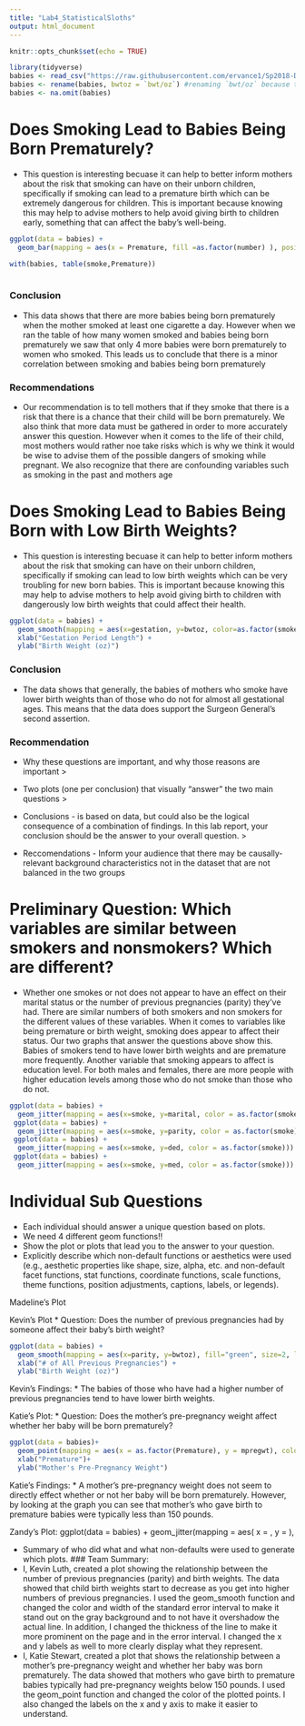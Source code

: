 ```yaml
---
title: "Lab4_StatisticalSloths"
output: html_document
---
```


```r
knitr::opts_chunk$set(echo = TRUE)
```

```r
library(tidyverse)
babies <- read_csv("https://raw.githubusercontent.com/ervance1/Sp2018-Data-Science-repo/master/babies2a.dat")
babies <- rename(babies, bwtoz = `bwt/oz`) #renaming `bwt/oz` because the "/" sign requires special care
babies <- na.omit(babies)
```

# Does Smoking Lead to Babies Being Born Prematurely? 
* This question is interesting becuase it can help to better inform mothers about the risk that smoking can have on their unborn children, specifically if smoking can lead to a premature birth which can be extremely dangerous for children. This is important because knowing this may help to advise mothers to help avoid giving birth to children early, something that can affect the baby's well-being. 

```r
ggplot(data = babies) + 
  geom_bar(mapping = aes(x = Premature, fill =as.factor(number) ), position = "fill")

with(babies, table(smoke,Premature))
  
```
### Conclusion
* This data shows that there are more babies being born prematurely when the mother smoked at least one cigarette a day. However when we ran the table of how many women smoked and babies being born prematurely we saw that only 4 more babies were born prematurely to women who smoked. This leads us to conclude that there is a minor correlation between smoking and babies being born prematurely 

### Recommendations
*  Our recommendation is to tell mothers that if they smoke that there is a risk that there is a chance that their child will be born prematurely. We also think  that more data must be gathered in order to more accurately answer this question. However when it comes to the life of their child, most mothers would rather noe take risks which is why we think it would be wise to advise them of the possible dangers of smoking while pregnant. We also recognize that there are confounding variables such as smoking in the past and mothers age


# Does Smoking Lead to Babies Being Born with Low Birth Weights?
* This question is interesting becuase it can help to better inform mothers about the risk that smoking can have on their unborn children, specifically if smoking can lead to low birth weights which can be very troubling for new born babies. This is important because knowing this may help to advise mothers to help avoid giving birth to children with dangerously low birth weights that could affect their health. 

```r
ggplot(data = babies) + 
  geom_smooth(mapping = aes(x=gestation, y=bwtoz, color=as.factor(smoke)), se=FALSE) + 
  xlab("Gestation Period Length") + 
  ylab("Birth Weight (oz)")
```
### Conclusion
* The data shows that generally, the babies of mothers who smoke have lower birth weights than of those who do not for almost all gestational ages. This means that the data does support the Surgeon General's second assertion.

### Recommendation


* Why these questions are important, and why those reasons are important >

* Two plots (one per conclusion) that visually “answer” the two main questions >

* Conclusions - is based on data, but could also be the logical consequence of a combination of findings. In this lab report, your conclusion should be the answer to your overall question. >

* Reccomendations - Inform your audience that there may be causally-relevant background characteristics not in the dataset that are not balanced in the two groups 

# Preliminary Question: Which variables are similar between smokers and nonsmokers? Which are different?
* Whether one smokes or not does not appear to have an effect on their marital status or the number of previous pregnancies (parity) they've had. There are similar numbers of both smokers and non smokers for the different values of these variables. When it comes to variables like being premature or birth weight, smoking does appear to affect their status. Our two graphs that answer the questions above show this. Babies of smokers tend to have lower birth weights and are premature more frequently. Another variable that smoking appears to affect is education level. For both males and females, there are more people with higher education levels among those who do not smoke than those who do not.
```r
ggplot(data = babies) + 
  geom_jitter(mapping = aes(x=smoke, y=marital, color = as.factor(smoke)))
 ggplot(data = babies) + 
  geom_jitter(mapping = aes(x=smoke, y=parity, color = as.factor(smoke)))
 ggplot(data = babies) + 
  geom_jitter(mapping = aes(x=smoke, y=ded, color = as.factor(smoke)))
 ggplot(data = babies) + 
  geom_jitter(mapping = aes(x=smoke, y=med, color = as.factor(smoke)))
```

# Individual Sub Questions 


- Each individual should answer a unique question based on plots.
- We need 4 different geom functions!! 
- Show the plot or plots that lead you to the answer to your question. 
- Explicitly describe which non-default functions or aesthetics were used (e.g., aesthetic properties like shape, size, alpha, etc. and non-default facet functions, stat functions, coordinate functions, scale functions, theme functions, position adjustments, captions, labels, or legends).

Madeline's Plot 

Kevin's Plot
* Question: Does the number of previous pregnancies had by someone affect their baby's birth weight?
```r
ggplot(data = babies) + 
  geom_smooth(mapping = aes(x=parity, y=bwtoz), fill="green", size=2, level=0.85) + 
  xlab("# of All Previous Pregnancies") + 
  ylab("Birth Weight (oz)")
```
Kevin's Findings: 
* The babies of those who have had a higher number of previous pregnancies tend to have lower birth weights.

Katie's Plot:
* Question: Does the mother's pre-pregnancy weight affect whether her baby will be born prematurely?
```r
ggplot(data = babies)+
  geom_point(mapping = aes(x = as.factor(Premature), y = mpregwt), color = "blue")+
  xlab("Premature")+
  ylab("Mother's Pre-Pregnancy Weight")
```
Katie's Findings:
* A mother's pre-pregnancy weight does not seem to directly effect whether or not her baby will be born prematurely. However, by looking at the graph you can see that mother's who gave birth to premature babies were typically less than 150 pounds.

Zandy's Plot:
ggplot(data = babies) +
  geom_jitter(mapping = aes( x =  , y = ),

* Summary of who did what and what non-defaults were used to generate which plots.
### Team Summary:
* I, Kevin Luth, created a plot showing the relationship between the number of previous pregnancies (parity) and birth weights. The data showed that child birth weights start to decrease as you get into higher numbers of previous pregnancies. I used the geom_smooth function and changed the color and width of the standard error interval to make it stand out on the gray background and to not have it overshadow the actual line. In addition, I changed the thickness of the line to make it more prominent on the page and in the error interval. I changed the x and y labels as well to more clearly display what they represent.
* I, Katie Stewart, created a plot that shows the relationship between a mother's pre-pregnancy weight and whether her baby was born prematurely. The data showed that mothers who gave birth to premature babies typically had pre-pregnancy weights below 150 pounds. I used the geom_point function and changed the color of the plotted points. I also changed the labels on the x and y axis to make it easier to understand. 


